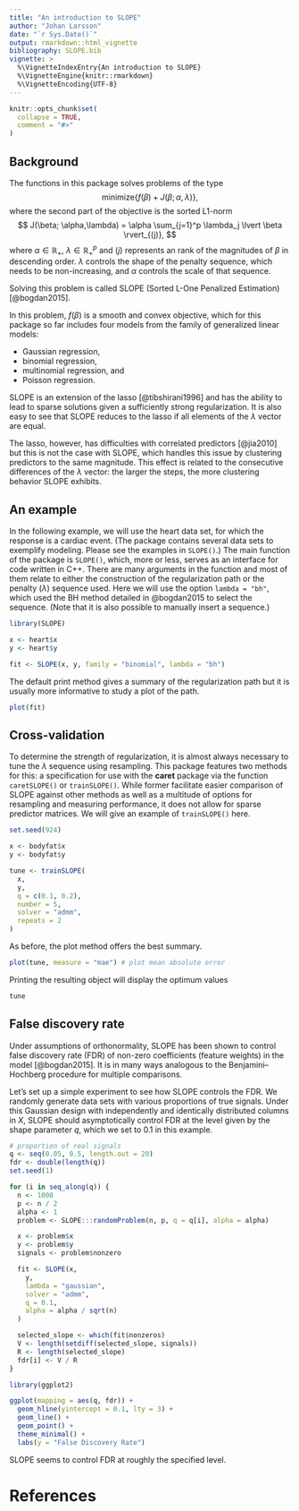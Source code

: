 ```yaml
---
title: "An introduction to SLOPE"
author: "Johan Larsson"
date: "`r Sys.Date()`"
output: rmarkdown::html_vignette
bibliography: SLOPE.bib
vignette: >
  %\VignetteIndexEntry{An introduction to SLOPE}
  %\VignetteEngine{knitr::rmarkdown}
  %\VignetteEncoding{UTF-8}
---
```


```r
knitr::opts_chunk$set(
  collapse = TRUE,
  comment = "#>"
)
```

## Background

The functions in this package solves problems of the type
$$
\mathrm{minimize}\left\{f(\beta) + J(\beta; \alpha,\lambda) \right\},
$$
where the second part of the objective is the
sorted L1-norm
$$
  J(\beta; \alpha,\lambda) =
    \alpha \sum_{j=1}^p \lambda_j \lvert \beta \rvert_{(j)},
$$
where $\alpha \in \mathbb{R}_{+}$, $\lambda \in \mathbb{R}_+^p$ and
$(j)$ represents an rank of the magnitudes of $\beta$ in descending order.
$\lambda$ controls the shape of the penalty sequence, which needs to be
non-increasing, and $\alpha$ controls the scale of that sequence.

Solving this problem is called SLOPE (Sorted L-One Penalized Estimation)
[@bogdan2015].

In this problem, $f(\beta)$ is a smooth and convex objective, which for this
package so far includes four models from the family of
generalized linear models:

* Gaussian regression,
* binomial regression,
* multinomial regression, and
* Poisson regression.

SLOPE is an extension of the lasso [@tibshirani1996] and has the ability
to lead to sparse solutions given a sufficiently strong regularization.
It is also easy to see that SLOPE reduces to the lasso if all elements
of the $\lambda$ vector are equal.

The lasso, however, has difficulties with correlated predictors [@jia2010]
but this is not the case with SLOPE, which handles this issue by clustering
predictors to the same magnitude. This effect is related to the
consecutive differences of the $\lambda$ vector: the larger the steps,
the more clustering behavior SLOPE exhibits.

## An example

In the following example, we will use the heart data set, for which the
response is a cardiac event. (The package contains several data sets
to exemplify modeling. Please see the examples in `SLOPE()`.) The main
function of the package is `SLOPE()`, which, more or less, serves as an
interface for code written in C++. There are many arguments in the
function and most of them relate to either the construction of the
regularization path or the penalty ($\lambda$) sequence used. Here we
will use the option `lambda = "bh"`, which used the BH method detailed
in @bogdan2015 to select the sequence. (Note that it is also possible
to manually insert a sequence.)

```r
library(SLOPE)

x <- heart$x
y <- heart$y

fit <- SLOPE(x, y, family = "binomial", lambda = "bh")
```

The default print method gives a summary of the regularization path but
it is usually more informative to study a plot of the path.

```r
plot(fit)
```

## Cross-validation

To determine the strength of regularization, it is almost always necessary to
tune the $\lambda$ sequence using resampling. This package features two
methods for this: a specification for use with the **caret** package via
the function `caretSLOPE()` or `trainSLOPE()`. While former facilitate
easier comparison of SLOPE against other methods as well as a multitude
of options for resampling and measuring performance, it does not
allow for sparse predictor matrices. We will give an example of `trainSLOPE()`
here.

```r
set.seed(924)

x <- bodyfat$x
y <- bodyfat$y

tune <- trainSLOPE(
  x,
  y,
  q = c(0.1, 0.2),
  number = 5,
  solver = "admm",
  repeats = 2
)
```

As before, the plot method offers the best summary.

```r
plot(tune, measure = "mae") # plot mean absolute error
```

Printing the resulting object will display the optimum values

```r
tune
```


## False discovery rate

Under assumptions of orthonormality, SLOPE has been shown to control
false discovery rate (FDR) of non-zero coefficients (feature weights)
in the model [@bogdan2015]. It is in many ways analogous to the
Benjamini--Hochberg procedure for multiple comparisons.

Let's set up a simple experiment to see how SLOPE controls the FDR.
We randomly generate data sets with various proportions of
true signals. Under this Gaussian design with independently and identically
distributed columns in $X$, SLOPE should asymptotically
control FDR at the level given by the shape parameter $q$, which
we set to 0.1 in this example.

```r
# proportion of real signals
q <- seq(0.05, 0.5, length.out = 20)
fdr <- double(length(q))
set.seed(1)

for (i in seq_along(q)) {
  n <- 1000
  p <- n / 2
  alpha <- 1
  problem <- SLOPE:::randomProblem(n, p, q = q[i], alpha = alpha)

  x <- problem$x
  y <- problem$y
  signals <- problem$nonzero

  fit <- SLOPE(x,
    y,
    lambda = "gaussian",
    solver = "admm",
    q = 0.1,
    alpha = alpha / sqrt(n)
  )

  selected_slope <- which(fit$nonzeros)
  V <- length(setdiff(selected_slope, signals))
  R <- length(selected_slope)
  fdr[i] <- V / R
}

library(ggplot2)

ggplot(mapping = aes(q, fdr)) +
  geom_hline(yintercept = 0.1, lty = 3) +
  geom_line() +
  geom_point() +
  theme_minimal() +
  labs(y = "False Discovery Rate")
```

SLOPE seems to control FDR at roughly the specified level.

# References
